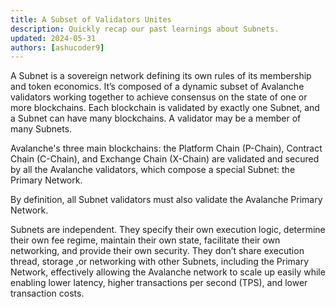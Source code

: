 ```yaml
---
title: A Subset of Validators Unites
description: Quickly recap our past learnings about Subnets.
updated: 2024-05-31
authors: [ashucoder9]
---
```


A Subnet is a sovereign network defining its own rules of its membership and token economics. It’s composed of a dynamic subset of Avalanche validators working together to achieve consensus on the state of one or more blockchains. Each blockchain is validated by exactly one Subnet, and a Subnet can have many blockchains. A validator may be a member of many Subnets.

Avalanche's three main blockchains: the Platform Chain (P-Chain), Contract Chain (C-Chain), and Exchange Chain (X-Chain) are validated and secured by all the Avalanche validators, which compose a special Subnet: the Primary Network.

By definition, all Subnet validators must also validate the Avalanche Primary Network.

Subnets are independent. They specify their own execution logic, determine their own fee regime, maintain their own state, facilitate their own networking, and provide their own security. They don’t share execution thread, storage ,or networking with other Subnets, including the Primary Network, effectively allowing the Avalanche network to scale up easily while enabling lower latency, higher transactions per second (TPS), and lower transaction costs.